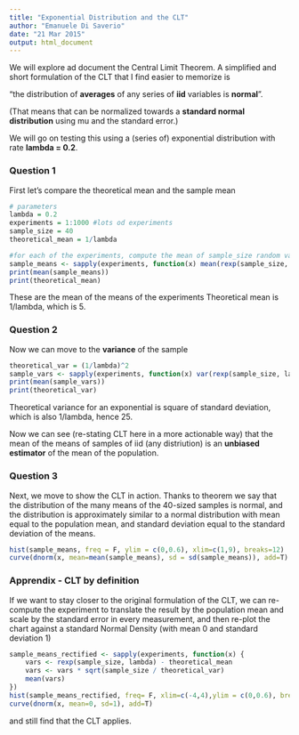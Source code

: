 ```yaml
---
title: "Exponential Distribution and the CLT"
author: "Emanuele Di Saverio"
date: "21 Mar 2015"
output: html_document
---
```


We will explore ad document the Central Limit Theorem.
A simplified and short formulation of the CLT that I find easier to memorize is

"the distribution of **averages** of any series of **iid** variables is **normal**".

(That means that can be normalized towards a **standard normal distribution** using mu and the standard error.)

We will go on testing this using a (series of) exponential distribution with rate **lambda = 0.2**.

### Question 1

First let's compare the theoretical mean and the sample mean

```r
# parameters
lambda = 0.2
experiments = 1:1000 #lots od experiments
sample_size = 40
theoretical_mean = 1/lambda

#for each of the experiments, compute the mean of sample_size random values taken from exp(lambda)
sample_means <- sapply(experiments, function(x) mean(rexp(sample_size, lambda)))
print(mean(sample_means))
print(theoretical_mean)
```

These are the mean of the means of the experiments
Theoretical mean is 1/lambda, which is 5.

### Question 2

Now we can move to the **variance** of the sample

```r
theoretical_var = (1/lambda)^2
sample_vars <- sapply(experiments, function(x) var(rexp(sample_size, lambda)))
print(mean(sample_vars))
print(theoretical_var)
```

Theoretical variance for an exponential is square of standard deviation, which is also 1/lambda, hence 25.

Now we can see (re-stating CLT here in a more actionable way) that the mean of the means of samples of iid (any distriution) is an **unbiased estimator** of the mean of the population.

### Question 3

Next, we move to show the CLT in action. Thanks to theorem we say that the distribution of the many means of the 40-sized samples is normal, and the distribution is approximately similar to a normal distribution with mean equal to the population mean, and standard deviation equal to the standard deviation of the means.

```r
hist(sample_means, freq = F, ylim = c(0,0.6), xlim=c(1,9), breaks=12)
curve(dnorm(x, mean=mean(sample_means), sd = sd(sample_means)), add=T)
```

### Apprendix - CLT by definition

If we want to stay closer to the original formulation of the CLT, we can re-compute the experiment to translate the result by the population mean and scale by the standard error in every measurement, and then re-plot the chart against a standard Normal Density (with mean 0 and standard deviation 1)

```r
sample_means_rectified <- sapply(experiments, function(x) {
    vars <- rexp(sample_size, lambda) - theoretical_mean
    vars <- vars * sqrt(sample_size / theoretical_var)
    mean(vars)
})
hist(sample_means_rectified, freq= F, xlim=c(-4,4),ylim = c(0,0.6), breaks=12)
curve(dnorm(x, mean=0, sd=1), add=T)
```

and still find that the CLT applies.